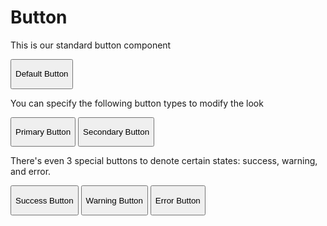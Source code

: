

<Meta title="Components/Buttons/Button" component={Button} />

# Button

This is our standard button component

<Canvas>
  <Story name="Default">
    <Button onClick={action('Clicked default button')}>
      <p>Default Button</p>
    </Button>
  </Story>
</Canvas>

You can specify the following button types to modify the look

<Canvas>
  <Story name="Primary">
    <Button type={ButtonType.PRIMARY} onClick={action('Clicked primary button')}>
      <p>Primary Button</p>
    </Button>
  </Story>
  <Story name="Secondary">
    <Button type={ButtonType.SECONDARY} onClick={action('Clicked secondary button')}>
      <p>Secondary Button</p>
    </Button>
  </Story>
</Canvas>

There's even 3 special buttons to denote certain states: success, warning, and error.

<Canvas>
  <Story name="Success">
    <Button type={ButtonType.SUCCESS} onClick={action('Clicked success button')}>
      <p>Success Button</p>
    </Button>
  </Story>
  <Story name="Warning">
    <Button type={ButtonType.WARNING} onClick={action('Clicked warning button')}>
      <p>Warning Button</p>
    </Button>
  </Story>
  <Story name="Error">
    <Button type={ButtonType.ERROR} onClick={action('Clicked error button')}>
      <p>Error Button</p>
    </Button>
  </Story>
</Canvas>
